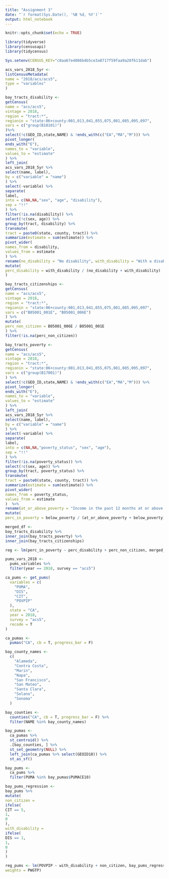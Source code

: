 ```yaml
---
title: "Assignment 3"
date: "`r format(Sys.Date(), '%B %d, %Y')`"
output: html_notebook
---
```



```r
knitr::opts_chunk$set(echo = TRUE)
```

```r
library(tidyverse)
library(censusapi)
library(tidycensus)

Sys.setenv(CENSUS_KEY="c8aa67e4086b4b5ce3a8717f59faa9a28f611dab")
```

```r
acs_vars_2018_5yr <-
listCensusMetadata(
name = "2018/acs/acs5",
type = "variables"
)
```

```r
bay_tracts_disability <-
getCensus(
name = "acs/acs5",
vintage = 2018,
region = "tract:*",
regionin = "state:06+county:001,013,041,055,075,081,085,095,097",
vars = c("group(B18101)")
)%>%
select(!c(GEO_ID,state,NAME) & !ends_with(c("EA","MA","M"))) %>%
pivot_longer(
ends_with("E"),
names_to = "variable",
values_to = "estimate"
) %>%
left_join(
acs_vars_2018_5yr %>%
select(name, label),
by = c("variable" = "name")
) %>%
select(-variable) %>%
separate(
label,
into = c(NA,NA,"sex", "age", "disability"),
sep = "!!"
) %>%
filter(!is.na(disability)) %>%
select(!c(sex, age)) %>%
group_by(tract, disability) %>%
transmute(
tract = paste0(state, county, tract)) %>%
summarize(estimate = sum(estimate)) %>%
pivot_wider(
names_from = disability,
values_from = estimate
) %>%
rename(no_disability = "No disability", with_disability = "With a disability") %>%
mutate(
perc_disability = with_disability / (no_disability + with_disability)
)
```

```r
bay_tracts_citizenships <-
getCensus(
name = "acs/acs5",
vintage = 2018,
region = "tract:*",
regionin = "state:06+county:001,013,041,055,075,081,085,095,097",
vars = c("B05001_001E", "B05001_006E")
) %>%
mutate(
perc_non_citizen = B05001_006E / B05001_001E
) %>%
filter(!is.na(perc_non_citizen))
```


```r
bay_tracts_poverty <-
getCensus(
name = "acs/acs5",
vintage = 2018,
region = "tract:*",
regionin = "state:06+county:001,013,041,055,075,081,085,095,097",
vars = c("group(B17001)")
) %>%
select(!c(GEO_ID,state,NAME) & !ends_with(c("EA","MA","M"))) %>%
pivot_longer(
ends_with("E"),
names_to = "variable",
values_to = "estimate"
) %>%
left_join(
acs_vars_2018_5yr %>%
select(name, label),
by = c("variable" = "name")
) %>%
select(-variable) %>%
separate(
label,
into = c(NA,NA,"poverty_status", "sex", "age"),
sep = "!!"
) %>%
filter(!is.na(poverty_status)) %>%
select(!c(sex, age)) %>%
group_by(tract, poverty_status) %>%
transmute(
tract = paste0(state, county, tract)) %>%
summarize(estimate = sum(estimate)) %>%
pivot_wider(
names_from = poverty_status,
values_from = estimate
)  %>%
rename(at_or_above_poverty = "Income in the past 12 months at or above poverty level", below_poverty = "Income in the past 12 months below poverty level") %>%
mutate(
perc_in_poverty = below_poverty / (at_or_above_poverty + below_poverty))
```

```r
merged_df <-
bay_tracts_disability %>%
inner_join(bay_tracts_poverty) %>%
inner_join(bay_tracts_citizenships)
```

```r
reg <- lm(perc_in_poverty ~ perc_disability + perc_non_citizen, merged_df)
```


```r
pums_vars_2018 <- 
  pums_variables %>%
  filter(year == 2018, survey == "acs5")
```

```r
ca_pums <- get_pums(
  variables = c(
    "PUMA",
    "DIS",
    "CIT",
    "POVPIP"
  ),
  state = "CA",
  year = 2018,
  survey = "acs5",
  recode = T
)

ca_pumas <-
  pumas("CA", cb = T, progress_bar = F)

bay_county_names <-
  c(
    "Alameda",
    "Contra Costa",
    "Marin",
    "Napa",
    "San Francisco",
    "San Mateo",
    "Santa Clara",
    "Solano",
    "Sonoma"
  )

bay_counties <-
  counties("CA", cb = T, progress_bar = F) %>%
  filter(NAME %in% bay_county_names)

bay_pumas <-
  ca_pumas %>% 
  st_centroid() %>% 
  .[bay_counties, ] %>% 
  st_set_geometry(NULL) %>% 
  left_join(ca_pumas %>% select(GEOID10)) %>% 
  st_as_sf()

bay_pums <-
  ca_pums %>% 
  filter(PUMA %in% bay_pumas$PUMACE10)
```

```r
bay_pums_regression <-
bay_pums %>%
mutate(
non_citizen =
ifelse(
CIT == 5,
1,
0
),
with_disability =
ifelse(
DIS == 1,
1,
0
)
)
```

```r
reg_pums <- lm(POVPIP ~ with_disability + non_citizen, bay_pums_regression,
weights = PWGTP)
```

